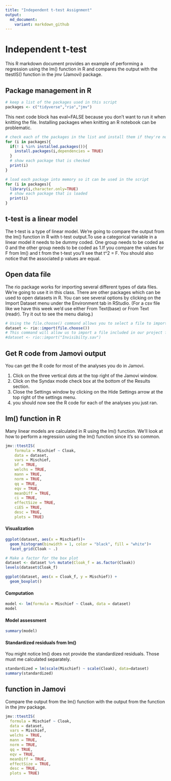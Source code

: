 ---
title: "Independent t-test Assignment"
output:
  md_document:
    variant: markdown_github
---

#  Independent t-test

This R markdown document provides an example of performing a regression using the lm() function in R and compares the output with the ttestIS() function in the jmv (Jamovi) package.

## Package management in R

```{r}
# keep a list of the packages used in this script
packages <- c("tidyverse","rio","jmv")
```

This next code block has eval=FALSE because you don't want to run it when knitting the file. Installing packages when knitting an R notebook can be problematic.

```{r eval=FALSE}
# check each of the packages in the list and install them if they're not installed already
for (i in packages){
  if(! i %in% installed.packages()){
    install.packages(i,dependencies = TRUE)
  }
  # show each package that is checked
  print(i)
}
```

```{r}
# load each package into memory so it can be used in the script
for (i in packages){
  library(i,character.only=TRUE)
  # show each package that is loaded
  print(i)
}
```

## t-test is a linear model

The t-test is a type of linear model. We're going to compare the output from the lm() function in R with t-test output.To use a categorical variable in a linear model it needs to be dummy coded. One group needs to be coded as 0 and the other group needs to be coded as 1.If you compare the values for F from lm() and t from the t-test you'll see that t^2 = F. You should also notice that the associated p values are equal.

## Open data file

The rio package works for importing several different types of data files. We're going to use it in this class. There are other packages which can be used to open datasets in R. You can see several options by clicking on the Import Dataset menu under the Environment tab in RStudio. (For a csv file like we have this week we'd use either From Text(base) or From Text (readr). Try it out to see the menu dialog.)

```{r}
# Using the file.choose() command allows you to select a file to import from another folder.
dataset <- rio::import(file.choose())
# This command will allow us to import a file included in our project folder.
#dataset <- rio::import("Invisibilty.sav")
```

## Get R code from Jamovi output

You can get the R code for most of the analyses you do in Jamovi.

1. Click on the three vertical dots at the top right of the Jamovi window.
2. Click on the Syndax mode check box at the bottom of the Results section.
3. Close the Settings window by clicking on the Hide Settings arrow at the top right of the settings menu.
4. you should now see the R code for each of the analyses you just ran.

## lm() function in R

Many linear models are calculated in R using the lm() function. We'll look at how to perform a regression using the lm() function since it's so common.
```{r}
jmv::ttestIS(
    formula = Mischief ~ Cloak,
    data = dataset,
    vars = Mischief,
    bf = TRUE,
    welchs = TRUE,
    mann = TRUE,
    norm = TRUE,
    qq = TRUE,
    eqv = TRUE,
    meanDiff = TRUE,
    ci = TRUE,
    effectSize = TRUE,
    ciES = TRUE,
    desc = TRUE,
    plots = TRUE)
```

#### Visualization

```{r}
ggplot(dataset, aes(x = Mischief))+
  geom_histogram(binwidth = 1, color = "black", fill = "white")+
  facet_grid(Cloak ~ .)
```

```{r}
# Make a factor for the box plot
dataset <- dataset %>% mutate(Cloak_f = as.factor(Cloak))
levels(dataset$Cloak_f)
```


```{r}
ggplot(dataset, aes(x = Cloak_f, y = Mischief)) +
  geom_boxplot()
```

#### Computation

```{r}
model <- lm(formula = Mischief ~ Cloak, data = dataset)
model
```

#### Model assessment

```{r}
summary(model)
```

#### Standardized residuals from lm()

You might notice lm() does not provide the standardized residuals. Those must me calculated separately.

```{r}
standardized = lm(scale(Mischief) ~ scale(Cloak), data=dataset)
summary(standardized)
```


## function in Jamovi

Compare the output from the lm() function with the output from the function in the jmv package.

```{r}
jmv::ttestIS(
  formula = Mischief ~ Cloak,
  data = dataset,
  vars = Mischief,
  welchs = TRUE,
  mann = TRUE,
  norm = TRUE,
  qq = TRUE,
  eqv = TRUE,
  meanDiff = TRUE,
  effectSize = TRUE,
  desc = TRUE,
  plots = TRUE)
```



